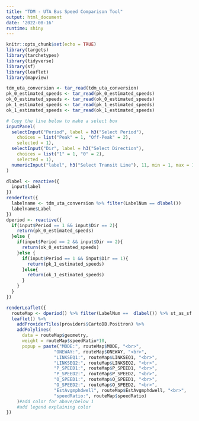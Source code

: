 ```yaml
---
title: "TDM - UTA Bus Speed Comparison Tool"
output: html_document
date: '2022-08-16'
runtime: shiny
---
```



```r
knitr::opts_chunk$set(echo = TRUE)
library(targets)
library(tarchetypes)
library(tidyverse)
library(sf)
library(leaflet)
library(mapview)
```


```r
tdm_uta_conversion <- tar_read(tdm_uta_conversion)
pk_0_estimated_speeds <- tar_read(pk_0_estimated_speeds)
ok_0_estimated_speeds <- tar_read(ok_0_estimated_speeds)
pk_1_estimated_speeds <- tar_read(pk_1_estimated_speeds)
ok_1_estimated_speeds <- tar_read(ok_1_estimated_speeds)
```


```r
# Copy the line below to make a select box 
inputPanel(
  selectInput("Period", label = h3("Select Period"), 
    choices = list("Peak" = 1, "Off-Peak" = 2), 
    selected = 1),
  selectInput("Dir", label = h3("Select Direction"), 
    choices = list("1" = 1, "0" = 2), 
    selected = 1),
  numericInput("label", h3("Select Transit Line"), 11, min = 1, max = 109, step = 1)
)
```


```r
dlabel <- reactive({
  input$label
})
renderText({
  labelname <- tdm_uta_conversion %>% filter(LabelNum == dlabel())
  labelname$Label
})
dperiod <- reactive({
  if(input$Period == 1 && input$Dir == 2){
    return(pk_0_estimated_speeds)
  }else {
    if(input$Period == 2 && input$Dir == 2){
      return(ok_0_estimated_speeds)
    }else {
      if(input$Period == 1 && input$Dir == 1){
        return(pk_1_estimated_speeds)
      }else{
        return(ok_1_estimated_speeds)
      }
    }
  }
})

renderLeaflet({
  routeMap <- dperiod() %>% filter(LabelNum ==  dlabel()) %>% st_as_sf %>% st_transform(4326)
  leaflet() %>%
    addProviderTiles(providers$CartoDB.Positron) %>%
    addPolylines(
      data = routeMap$geometry, 
      weight = routeMap$speedRatio*10,
      popup = paste("MODE:", routeMap$MODE, "<br>",
                  "ONEWAY:", routeMap$ONEWAY, "<br>",
                  "LINKSEQ1:", routeMap$LINKSEQ1, "<br>",
                  "LINKSEQ2:", routeMap$LINKSEQ2, "<br>",
                  "P_SPEED1:", routeMap$P_SPEED1, "<br>",
                  "P_SPEED2:", routeMap$P_SPEED2, "<br>",
                  "O_SPEED1:", routeMap$O_SPEED1, "<br>",
                  "O_SPEED2:", routeMap$O_SPEED2, "<br>",
                  "EstAvgmphdwell", routeMap$EstAvgmphdwell, "<br>",
                  "speedRatio:", routeMap$speedRatio)
    )#add color for above/below 1
    #add legend explaining color
})


```



